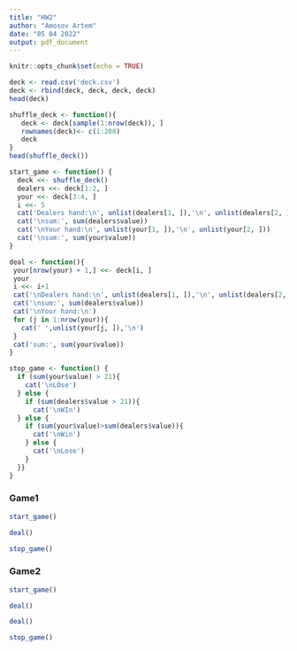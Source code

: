 ```yaml
---
title: "HW2"
author: "Amosov Artem"
date: "05 04 2022"
output: pdf_document
---
```


```r
knitr::opts_chunk$set(echo = TRUE)
```

```r
deck <- read.csv('deck.csv')
deck <- rbind(deck, deck, deck, deck)
head(deck)
```
```r
shuffle_deck <- function(){
   deck <- deck[sample(1:nrow(deck)), ]
   rownames(deck)<- c(1:208)
   deck
}
head(shuffle_deck())
```
```r
start_game <- function() {
  deck <<- shuffle_deck()
  dealers <<- deck[1:2, ]
  your <<- deck[3:4, ]
  i <<- 5
  cat('Dealers hand:\n', unlist(dealers[1, ]),'\n', unlist(dealers[2, ]))
  cat('\nsum:', sum(dealers$value))
  cat('\nYour hand:\n', unlist(your[1, ]),'\n', unlist(your[2, ]))
  cat('\nsum:', sum(your$value))
}
```
```r
deal <- function(){
 your[nrow(your) + 1,] <<- deck[i, ]
 your
 i <<- i+1
 cat('\nDealers hand:\n', unlist(dealers[1, ]),'\n', unlist(dealers[2, ]))
 cat('\nsum:', sum(dealers$value))
 cat('\nYour hand:\n')
 for (j in 1:nrow(your)){
   cat(' ',unlist(your[j, ]),'\n')
 }
 cat('sum:', sum(your$value))
}
```

```r
stop_game <- function() {
  if (sum(your$value) > 21){
    cat('\nLOse')
  } else {
    if (sum(dealers$value > 21)){
      cat('\nWIn')
  } else {
    if (sum(your$value)>sum(dealers$value)){
      cat('\nWin')
    } else {
      cat('\nLose')
    }
  }}
}
```
### Game1
```r
start_game()
```
```r
deal()
```
```r
stop_game()
```
### Game2
```r
start_game()
```
```r
deal()
```
```r
deal()
```
```r
stop_game()
```
